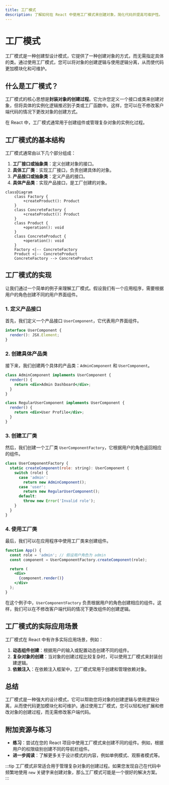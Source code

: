 ```yaml
---
title: 工厂模式
description: 了解如何在 React 中使用工厂模式来创建对象，简化代码并提高可维护性。
---
```


# 工厂模式

工厂模式是一种创建型设计模式，它提供了一种创建对象的方式，而无需指定具体的类。通过使用工厂模式，您可以将对象的创建逻辑与使用逻辑分离，从而使代码更加模块化和可维护。

## 什么是工厂模式？

工厂模式的核心思想是**封装对象的创建过程**。它允许您定义一个接口或类来创建对象，但将具体的实例化逻辑推迟到子类或工厂函数中。这样，您可以在不修改客户端代码的情况下更改对象的创建方式。

在 React 中，工厂模式通常用于创建组件或管理复杂对象的实例化过程。

## 工厂模式的基本结构

工厂模式通常由以下几个部分组成：

1. **工厂接口或抽象类**：定义创建对象的接口。
2. **具体工厂类**：实现工厂接口，负责创建具体的对象。
3. **产品接口或抽象类**：定义产品的接口。
4. **具体产品类**：实现产品接口，是工厂创建的对象。

```mermaid
classDiagram
    class Factory {
        +createProduct(): Product
    }
    class ConcreteFactory {
        +createProduct(): Product
    }
    class Product {
        +operation(): void
    }
    class ConcreteProduct {
        +operation(): void
    }
    Factory <|-- ConcreteFactory
    Product <|-- ConcreteProduct
    ConcreteFactory --> ConcreteProduct
```

## 工厂模式的实现

让我们通过一个简单的例子来理解工厂模式。假设我们有一个应用程序，需要根据用户的角色创建不同的用户界面组件。

### 1. 定义产品接口

首先，我们定义一个产品接口 `UserComponent`，它代表用户界面组件。

```jsx
interface UserComponent {
  render(): JSX.Element;
}
```

### 2. 创建具体产品类

接下来，我们创建两个具体的产品类：`AdminComponent` 和 `UserComponent`。

```jsx
class AdminComponent implements UserComponent {
  render() {
    return <div>Admin Dashboard</div>;
  }
}

class RegularUserComponent implements UserComponent {
  render() {
    return <div>User Profile</div>;
  }
}
```

### 3. 创建工厂类

然后，我们创建一个工厂类 `UserComponentFactory`，它根据用户的角色返回相应的组件。

```jsx
class UserComponentFactory {
  static createComponent(role: string): UserComponent {
    switch (role) {
      case 'admin':
        return new AdminComponent();
      case 'user':
        return new RegularUserComponent();
      default:
        throw new Error('Invalid role');
    }
  }
}
```

### 4. 使用工厂类

最后，我们可以在应用程序中使用工厂类来创建组件。

```jsx
function App() {
  const role = 'admin'; // 假设用户角色为 admin
  const component = UserComponentFactory.createComponent(role);

  return (
    <div>
      {component.render()}
    </div>
  );
}
```

在这个例子中，`UserComponentFactory` 负责根据用户的角色创建相应的组件。这样，我们可以在不修改客户端代码的情况下更改组件的创建逻辑。

## 工厂模式的实际应用场景

工厂模式在 React 中有许多实际应用场景，例如：

1. **动态组件创建**：根据用户的输入或配置动态创建不同的组件。
2. **复杂对象的创建**：当对象的创建过程比较复杂时，可以使用工厂模式来封装创建逻辑。
3. **依赖注入**：在依赖注入框架中，工厂模式常用于创建和管理依赖对象。

## 总结

工厂模式是一种强大的设计模式，它可以帮助您将对象的创建逻辑与使用逻辑分离，从而使代码更加模块化和可维护。通过使用工厂模式，您可以轻松地扩展和修改对象的创建过程，而无需修改客户端代码。

## 附加资源与练习

- **练习**：尝试在您的 React 项目中使用工厂模式来创建不同的组件。例如，根据用户的权限级别创建不同的导航栏组件。
- **进一步阅读**：了解更多关于设计模式的内容，例如单例模式、观察者模式等。

:::tip
工厂模式非常适合用于管理复杂对象的创建过程。如果您发现自己在代码中频繁地使用 `new` 关键字来创建对象，那么工厂模式可能是一个很好的解决方案。
:::